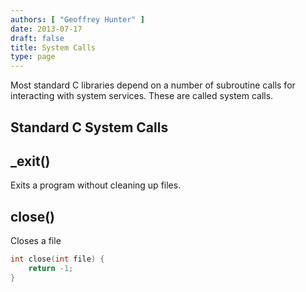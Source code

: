 ```yaml
---
authors: [ "Geoffrey Hunter" ]
date: 2013-07-17
draft: false
title: System Calls
type: page
---
```



Most standard C libraries depend on a number of subroutine calls for interacting with system services. These are called system calls.

## Standard C System Calls

## _exit()

Exits a program without cleaning up files.


## close()

Closes a file

```c    
int close(int file) {
    return -1;
}
```






